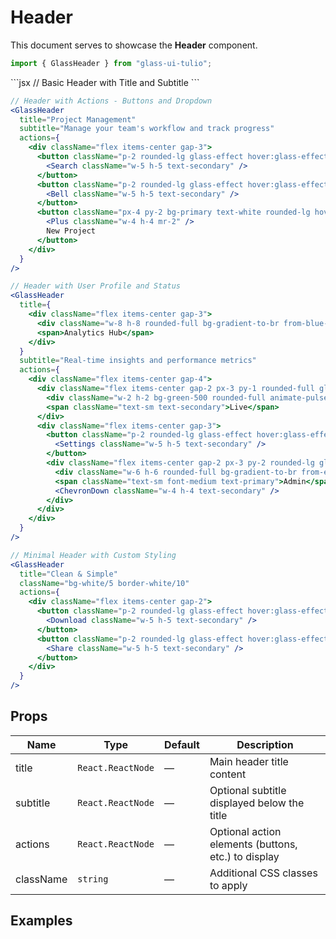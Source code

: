 # Header

This document serves to showcase the **Header** component.


```jsx
import { GlassHeader } from "glass-ui-tulio";
```

<ComponentShowcase>
  ```jsx
  // Basic Header with Title and Subtitle
  <GlassHeader
    title="Dashboard"
    subtitle="Welcome back, John! Here's what's happening with your projects."
  />
  ```

  ```jsx
  // Header with Actions - Buttons and Dropdown
  <GlassHeader
    title="Project Management"
    subtitle="Manage your team's workflow and track progress"
    actions={
      <div className="flex items-center gap-3">
        <button className="p-2 rounded-lg glass-effect hover:glass-effect-hover transition-all">
          <Search className="w-5 h-5 text-secondary" />
        </button>
        <button className="p-2 rounded-lg glass-effect hover:glass-effect-hover transition-all">
          <Bell className="w-5 h-5 text-secondary" />
        </button>
        <button className="px-4 py-2 bg-primary text-white rounded-lg hover:bg-primary-hover transition-colors">
          <Plus className="w-4 h-4 mr-2" />
          New Project
        </button>
      </div>
    }
  />
  ```

  ```jsx
  // Header with User Profile and Status
  <GlassHeader
    title={
      <div className="flex items-center gap-3">
        <div className="w-8 h-8 rounded-full bg-gradient-to-br from-blue-500 to-purple-600"></div>
        <span>Analytics Hub</span>
      </div>
    }
    subtitle="Real-time insights and performance metrics"
    actions={
      <div className="flex items-center gap-4">
        <div className="flex items-center gap-2 px-3 py-1 rounded-full glass-effect">
          <div className="w-2 h-2 bg-green-500 rounded-full animate-pulse"></div>
          <span className="text-sm text-secondary">Live</span>
        </div>
        <div className="flex items-center gap-3">
          <button className="p-2 rounded-lg glass-effect hover:glass-effect-hover transition-all">
            <Settings className="w-5 h-5 text-secondary" />
          </button>
          <div className="flex items-center gap-2 px-3 py-2 rounded-lg glass-effect">
            <div className="w-6 h-6 rounded-full bg-gradient-to-br from-emerald-400 to-cyan-500"></div>
            <span className="text-sm font-medium text-primary">Admin</span>
            <ChevronDown className="w-4 h-4 text-secondary" />
          </div>
        </div>
      </div>
    }
  />
  ```

  ```jsx
  // Minimal Header with Custom Styling
  <GlassHeader
    title="Clean & Simple"
    className="bg-white/5 border-white/10"
    actions={
      <div className="flex items-center gap-2">
        <button className="p-2 rounded-lg glass-effect hover:glass-effect-hover transition-all">
          <Download className="w-5 h-5 text-secondary" />
        </button>
        <button className="p-2 rounded-lg glass-effect hover:glass-effect-hover transition-all">
          <Share className="w-5 h-5 text-secondary" />
        </button>
      </div>
    }
  />
  ```
</ComponentShowcase>

## Props

| Name | Type | Default | Description |
|------|------|---------|-------------|
| title | `React.ReactNode` | — | Main header title content |
| subtitle | `React.ReactNode` | — | Optional subtitle displayed below the title |
| actions | `React.ReactNode` | — | Optional action elements (buttons, etc.) to display |
| className | `string` | — | Additional CSS classes to apply |

## Examples
